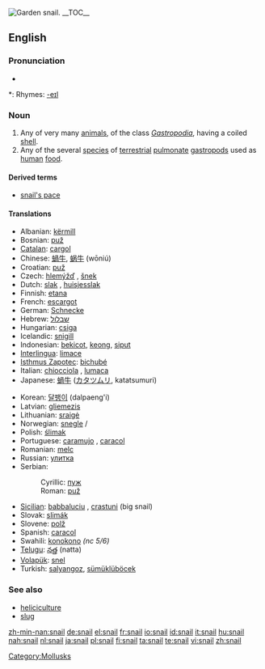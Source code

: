 [[Image:Snail2.JPG|thumb|Garden snail.]]
{{wikipedia}}
{{commonspar|Helicidae}}
__TOC__
==English==

===Pronunciation===
* {{audio|en-us-snail.ogg|Audio (US)}}

*: Rhymes: [[Rhymes:English:-eɪl|-eɪl]]

===Noun===
{{en-noun}}

# Any of very many [[animal]]s, of the class ''[[Gastropodia]]'', having a coiled [[shell]].
# Any of the several [[species]] of [[terrestrial]] [[pulmonate]] [[gastropod]]s used as [[human]] [[food]].

====Derived terms====
* [[snail's pace]]

{{Flowbreak}}

====Translations====
{{top}}
* Albanian: [[kërmill]] {{g|Albanian}}
* Bosnian: [[puž#Bosnian|puž]] {{m}}
* [[Catalan]]: [[cargol]] {{m}}
* Chinese: [[蝸牛]], [[蜗牛]] (wōniú)
* Croatian: [[puž#Croatian|puž]] {{m}}
* Czech: [[hlemýžď]] {{m}}, [[šnek]] {{m}}
* Dutch: [[slak]] {{f}}, [[huisjesslak]] {{f}}
* Finnish: [[etana]]
* French: [[escargot]] {{m}}
* German: [[Schnecke]] {{f}}
* Hebrew: [[שבלול]] {{m}}
* Hungarian: [[csiga]]
* Icelandic: [[snigill]] {{m}}
* Indonesian: [[bekicot]], [[keong]], [[siput]]
* [[Interlingua]]: [[limace]]
* [[Isthmus Zapotec]]: [[bichubé]]
* Italian: [[chiocciola]] {{f}}, [[lumaca]] {{f}}
* Japanese: [[蝸牛]] ([[カタツムリ]], katatsumuri)
{{mid}}
* Korean: [[달팽이]] (dalpaeng'i)
* Latvian: [[gliemezis]] {{m}}
* Lithuanian: [[sraigė]] {{f}}
* Norwegian: [[snegle]] {{f}}/{{m}}
* Polish: [[ślimak]] {{m}}
* Portuguese: [[caramujo]] {{m}}, [[caracol]] {{m}}
* Romanian: [[melc]] {{m}}
* Russian: [[улитка]] {{f}}
* Serbian:
*: Cyrillic: [[пуж#Serbian|пуж]] {{m}}
*: Roman: [[puž#Serbian|puž]] {{m}}
* [[Sicilian]]: [[babbaluciu]] {{m}}, [[crastuni]] {{m}} (big snail)
* Slovak: [[slimák]] {{m|Slovak}}
* Slovene: [[polž]] {{m}}
* Spanish: [[caracol]] {{m}}
* Swahili: [[konokono]] ''(nc 5/6)''
* [[Telugu]]: [[నత్త]] (natta)
* [[Volapük]]: [[snel]]
* Turkish: [[salyangoz]], [[sümüklüböcek]]
{{bottom}}

===See also===
* [[heliciculture]]
* [[slug]]

[[Category:Mollusks]]

[[zh-min-nan:snail]]
[[de:snail]]
[[el:snail]]
[[fr:snail]]
[[io:snail]]
[[id:snail]]
[[it:snail]]
[[hu:snail]]
[[nah:snail]]
[[nl:snail]]
[[ja:snail]]
[[pl:snail]]
[[fi:snail]]
[[ta:snail]]
[[te:snail]]
[[vi:snail]]
[[zh:snail]]